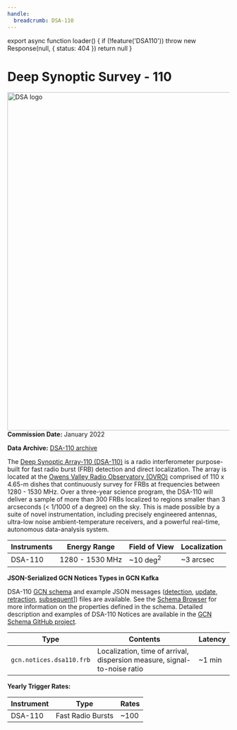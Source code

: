 ```yaml
---
handle:
  breadcrumb: DSA-110
---
```




export async function loader() {
  if (!feature('DSA110')) throw new Response(null, { status: 404 })
  return null
}

# Deep Synoptic Survey - 110

<img
  src={logo}
  align="right"
  width="990"
  height="765"
  alt="DSA logo"
  className="grid-col-6 mobile-lg:grid-col-4 tablet:grid-col-2 desktop:grid-col-3 height-auto"
/>

**Commission Date:** January 2022

**Data Archive:** [DSA-110 archive](https://code.deepsynoptic.org/dsa110-archive/)

The [Deep Synoptic Array-110 (DSA-110)](https://www.deepsynoptic.org/instrument) is a radio interferometer purpose-built for fast radio burst (FRB) detection and direct localization. The array is located at the [Owens Valley Radio Observatory (OVRO)](https://www.ovro.caltech.edu) comprised of 110 x 4.65-m dishes that continuously survey for FRBs at frequencies between 1280 - 1530 MHz. Over a three-year science program, the DSA-110 will deliver a sample of more than 300 FRBs localized to regions smaller than 3 arcseconds (< 1/1000 of a degree) on the sky. This is made possible by a suite of novel instrumentation, including precisely engineered antennas, ultra-low noise ambient-temperature receivers, and a powerful real-time, autonomous data-analysis system.

<div className="overflow-table">

| Instruments | Energy Range    | Field of View       | Localization |
| ----------- | --------------- | ------------------- | ------------ |
| DSA-110     | 1280 - 1530 MHz | ~10 deg<sup>2</sup> | ~3 arcsec    |

</div>

**JSON-Serialized GCN Notices Types in GCN Kafka**

DSA-110 [GCN schema](/schema/stable/gcn/notices/dsa110.frb.schema.json) and example JSON messages ([detection](/schema/stable/gcn/notices/dsa110/frb.detection.example.json), [update](/schema/stable/gcn/notices/dsa110/frb.detection.example.json), [retraction](/schema/stable/gcn/notices/dsa110/frb.retraction.example.json), [subsequent](/schema/stable/gcn/notices/dsa110/frb.subsequent.example.json)]) files are available. See the [Schema Browser](/docs/schema/stable/gcn/notices/dsa110/frb.schema.json) for more information on the properties defined in the schema. Detailed description and examples of DSA-110 Notices are available in the [GCN Schema GitHub project](https://github.com/nasa-gcn/gcn-schema/tree/main/gcn/notices/dsa110).

<div className="overflow-table">

| Type                     | Contents                                                                 | Latency |
| ------------------------ | ------------------------------------------------------------------------ | ------- |
| `gcn.notices.dsa110.frb` | Localization, time of arrival, dispersion measure, signal-to-noise ratio | ~1 min  |

</div>

**Yearly Trigger Rates:**

<div className="overflow-table">

| Instrument | Type              | Rates |
| ---------- | ----------------- | ----- |
| DSA-110    | Fast Radio Bursts | ~100  |

</div>
